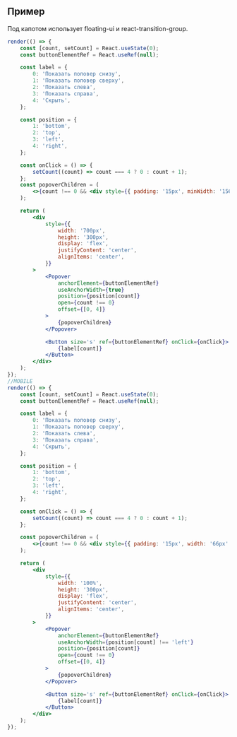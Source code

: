 ## Пример

Под капотом использует floating-ui и react-transition-group.

```jsx live mobileWidth={400}
render(() => {
    const [count, setCount] = React.useState(0);
    const buttonElementRef = React.useRef(null);

    const label = {
        0: 'Показать поповер снизу',
        1: 'Показать поповер сверху',
        2: 'Показать слева',
        3: 'Показать справа',
        4: 'Скрыть',
    };

    const position = {
        1: 'bottom',
        2: 'top',
        3: 'left',
        4: 'right',
    };

    const onClick = () => {
        setCount((count) => count === 4 ? 0 : count + 1);
    };
    const popoverChildren = (
        <>{count !== 0 && <div style={{ padding: '15px', minWidth: '156px' }}>Popover</div>}</>
    );

    return (
        <div
            style={{
                width: '700px',
                height: '300px',
                display: 'flex',
                justifyContent: 'center',
                alignItems: 'center',
            }}
        >
            <Popover
                anchorElement={buttonElementRef}
                useAnchorWidth={true}
                position={position[count]}
                open={count !== 0}
                offset={[0, 4]}
            >
                {popoverChildren}
            </Popover>

            <Button size='s' ref={buttonElementRef} onClick={onClick}>
                {label[count]}
            </Button>
        </div>
    );
});
//MOBILE
render(() => {
    const [count, setCount] = React.useState(0);
    const buttonElementRef = React.useRef(null);

    const label = {
        0: 'Показать поповер снизу',
        1: 'Показать поповер сверху',
        2: 'Показать слева',
        3: 'Показать справа',
        4: 'Скрыть',
    };

    const position = {
        1: 'bottom',
        2: 'top',
        3: 'left',
        4: 'right',
    };

    const onClick = () => {
        setCount((count) => count === 4 ? 0 : count + 1);
    };

    const popoverChildren = (
        <>{count !== 0 && <div style={{ padding: '15px', width: '66px' }}>Popover</div>}</>
    );

    return (
        <div
            style={{
                width: '100%',
                height: '300px',
                display: 'flex',
                justifyContent: 'center',
                alignItems: 'center',
            }}
        >
            <Popover
                anchorElement={buttonElementRef}
                useAnchorWidth={position[count] !== 'left'}
                position={position[count]}
                open={count !== 0}
                offset={[0, 4]}
            >
                {popoverChildren}
            </Popover>

            <Button size='s' ref={buttonElementRef} onClick={onClick}>
                {label[count]}
            </Button>
        </div>
    );
});
```
